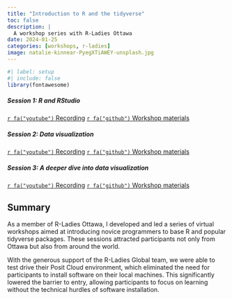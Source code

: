 ```yaml
---
title: "Introduction to R and the tidyverse"
toc: false
description: |
  A workshop series with R-Ladies Ottawa
date: 2024-01-25
categories: [workshops, r-ladies]
image: natalie-kinnear-PyegXTiAWEY-unsplash.jpg
---
```


```r
#| label: setup
#| include: false
library(fontawesome)
```

##### Session 1: R and RStudio

<a class="btn btn-light" href="https://youtu.be/1DwmSjbR7cs?si=oiPRZQOAXua0yUMG">
`r fa("youtube")` Recording</a>
<a class="btn btn-light" href="https://github.com/RLadies-Ottawa/2024-01-25_intro-to-R">
`r fa("github")` Workshop materials</a>

##### Session 2: Data visualization 

<a class="btn btn-light" href="https://youtu.be/lFjjD0EEWX0?si=JM33tpJG21V7BxUs">
`r fa("youtube")` Recording</a>
<a class="btn btn-light" href="https://github.com/RLadies-Ottawa/2024-02-01_ggplot2-part-01">
`r fa("github")` Workshop materials</a>

##### Session 3: A deeper dive into data visualization

<a class="btn btn-light" href="https://youtu.be/ieLQQgYVO_s?si=T3kAe1Qo1dpeZHiK">
`r fa("youtube")` Recording</a>
<a class="btn btn-light" href="https://github.com/RLadies-Ottawa/2024-02-22_ggplot2-part-02">
`r fa("github")` Workshop materials</a>

## Summary

As a member of R-Ladies Ottawa, I developed and led a series of virtual 
workshops aimed at introducing novice programmers to base R and popular 
tidyverse packages. These sessions attracted participants not only from Ottawa 
but also from around the world. 

With the generous support of the R-Ladies Global team, we were able to test 
drive their Posit Cloud environment, which eliminated the need for participants 
to install software on their local machines. This significantly lowered the 
barrier to entry, allowing participants to focus on learning without the 
technical hurdles of software installation.
